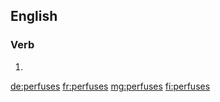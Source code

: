 {{also|perfusés}}
==English==

===Verb===
{{head|en|verb form}}

# {{en-third-person singular of|perfuse}}

[[de:perfuses]]
[[fr:perfuses]]
[[mg:perfuses]]
[[fi:perfuses]]